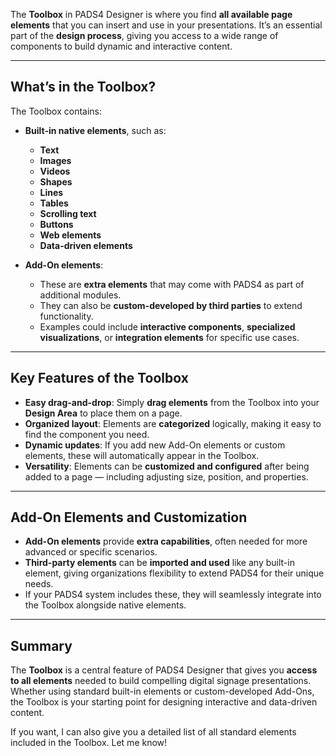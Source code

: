 
The **Toolbox** in PADS4 Designer is where you find **all available page elements** that you can insert and use in your presentations. It’s an essential part of the **design process**, giving you access to a wide range of components to build dynamic and interactive content.

---

## **What’s in the Toolbox?**

The Toolbox contains:

- **Built-in native elements**, such as:
  - **Text**
  - **Images**
  - **Videos**
  - **Shapes**
  - **Lines**
  - **Tables**
  - **Scrolling text**
  - **Buttons**
  - **Web elements**
  - **Data-driven elements**

- **Add-On elements**:
  - These are **extra elements** that may come with PADS4 as part of additional modules.
  - They can also be **custom-developed by third parties** to extend functionality.
  - Examples could include **interactive components**, **specialized visualizations**, or **integration elements** for specific use cases.

---

## **Key Features of the Toolbox**

- **Easy drag-and-drop**: Simply **drag elements** from the Toolbox into your **Design Area** to place them on a page.
- **Organized layout**: Elements are **categorized** logically, making it easy to find the component you need.
- **Dynamic updates**: If you add new Add-On elements or custom elements, these will automatically appear in the Toolbox.
- **Versatility**: Elements can be **customized and configured** after being added to a page — including adjusting size, position, and properties.

---

## **Add-On Elements and Customization**

- **Add-On elements** provide **extra capabilities**, often needed for more advanced or specific scenarios.
- **Third-party elements** can be **imported and used** like any built-in element, giving organizations flexibility to extend PADS4 for their unique needs.
- If your PADS4 system includes these, they will seamlessly integrate into the Toolbox alongside native elements.

---

## **Summary**

The **Toolbox** is a central feature of PADS4 Designer that gives you **access to all elements** needed to build compelling digital signage presentations. Whether using standard built-in elements or custom-developed Add-Ons, the Toolbox is your starting point for designing interactive and data-driven content.

If you want, I can also give you a detailed list of all standard elements included in the Toolbox. Let me know!